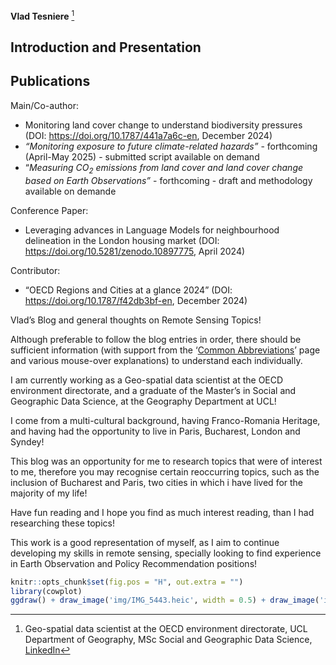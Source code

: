 **Vlad Tesniere** [^index-1]

[^index-1]: Geo-spatial data scientist at the OECD environment directorate, UCL Department of Geography, MSc Social and Geographic Data Science, [LinkedIn](https://www.linkedin.com/in/vladimir-tesniere/)

## Introduction and Presentation {.unnumbered}

::: {.callout-note icon="false"}
# Publications

Main/Co-author:

-   Monitoring land cover change to understand biodiversity pressures (DOI: <https://doi.org/10.1787/441a7a6c-en>, December 2024)
-   *"Monitoring exposure to future climate-related hazards"* - forthcoming (April-May 2025) - submitted script available on demand
-   "*Measuring CO$_{2}$ emissions from land cover and land cover change based on Earth Observations"* - forthcoming - draft and methodology available on demande

Conference Paper:

-   Leveraging advances in Language Models for neighbourhood delineation in the London housing market (DOI: <https://doi.org/10.5281/zenodo.10897775>, April 2024)

Contributor:

-   "OECD Regions and Cities at a glance 2024" (DOI: <https://doi.org/10.1787/f42db3bf-en>, December 2024)
:::

<!--## Introduction and Presentation {.unnumbered} -->

Vlad's Blog and general thoughts on Remote Sensing Topics!

<!--The topics in this blog cover all material from CASA0023 led by Andrew Maclachlan. There are no numbers in the entries of the diary as the aim of this blog is to provide an overview of the different techniques used in remote sensing.-->

Although preferable to follow the blog entries in order, there should be sufficient information (with support from the '[Common Abbreviations](https://vtesniere.github.io/CASA0023_book/abbreviations.html)' page and various mouse-over explanations) to understand each individually.

I am currently working as a Geo-spatial data scientist at the OECD environment directorate, and a graduate of the Master's in Social and Geographic Data Science, at the Geography Department at UCL!

I come from a multi-cultural background, having Franco-Romania Heritage, and having had the opportunity to live in Paris, Bucharest, London and Syndey!

This blog was an opportunity for me to research topics that were of interest to me, therefore you may recognise certain reoccurring topics, such as the inclusion of Bucharest and Paris, two cities in which i have lived for the majority of my life!

Have fun reading and I hope you find as much interest reading, than I had researching these topics!

This work is a good representation of myself, as I aim to continue developing my skills in remote sensing, specially looking to find experience in Earth Observation and Policy Recommendation positions!

<!-- Other than working, I love a good hike with my sister and am a Bubble Tea fanatic (accurately represented by the Cat on the Right) although very costly to my student bank account -->

```r
knitr::opts_chunk$set(fig.pos = "H", out.extra = "")
library(cowplot)
ggdraw() + draw_image('img/IMG_5443.heic', width = 0.5) + draw_image('img/IMG_5187.heic', width = 0.5, x = 0.5)
```
